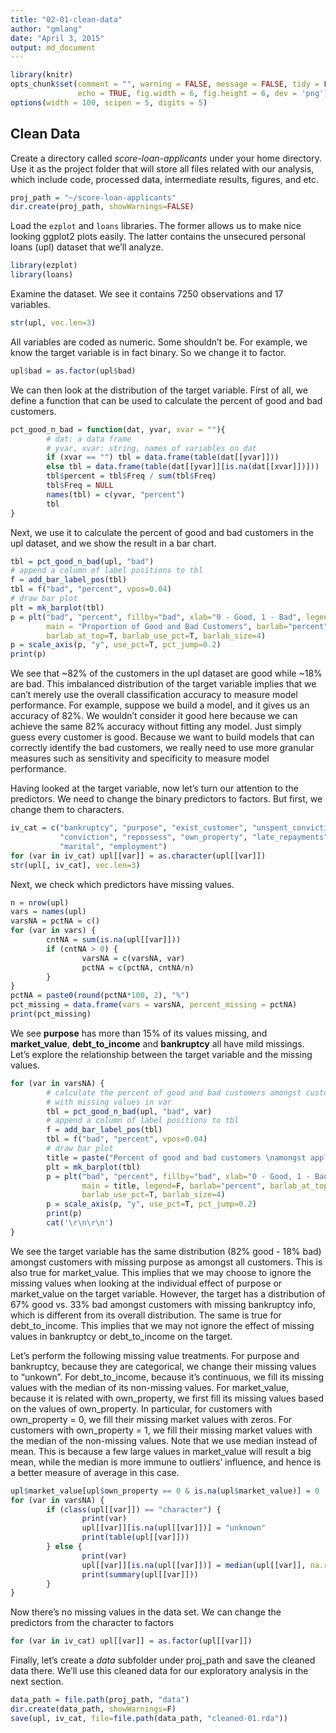 ```yaml
---
title: "02-01-clean-data"
author: "gmlang"
date: "April 3, 2015"
output: md_document
---
```


```r
library(knitr)
opts_chunk$set(comment = "", warning = FALSE, message = FALSE, tidy = FALSE,
               echo = TRUE, fig.width = 6, fig.height = 6, dev = 'png')
options(width = 100, scipen = 5, digits = 5)
```

## Clean Data

Create a directory called *score-loan-applicants* under your home directory. Use it as the project folder that will store all files related with our analysis, which include code, processed data, intermediate results, figures, and etc.

```r
proj_path = "~/score-loan-applicants"
dir.create(proj_path, showWarnings=FALSE)
```

Load the `ezplot` and `loans` libraries. The former allows us to make nice looking ggplot2 plots easily. The latter contains the unsecured personal loans (upl) dataset that we'll analyze.

```r
library(ezplot)
library(loans)
```

Examine the dataset. We see it contains 7250 observations and 17 variables.

```r
str(upl, vec.len=3)
```

All variables are coded as numeric. Some shouldn't be. For example, we know the target variable is in fact binary. So we change it to factor.

```r
upl$bad = as.factor(upl$bad)
```

We can then look at the distribution of the target variable. First of all, we define a function that can be used to calculate the percent of good and bad customers.

```r
pct_good_n_bad = function(dat, yvar, xvar = ""){
        # dat: a data frame
        # yvar, xvar: string, names of variables on dat
        if (xvar == "") tbl = data.frame(table(dat[[yvar]]))
        else tbl = data.frame(table(dat[[yvar]][is.na(dat[[xvar]])]))
        tbl$percent = tbl$Freq / sum(tbl$Freq)
        tbl$Freq = NULL
        names(tbl) = c(yvar, "percent") 
        tbl
}
```

Next, we use it to calculate the percent of good and bad customers in the upl dataset, and we show the result in a bar chart.

```r
tbl = pct_good_n_bad(upl, "bad")
# append a column of label positions to tbl
f = add_bar_label_pos(tbl)
tbl = f("bad", "percent", vpos=0.04)
# draw bar plot
plt = mk_barplot(tbl)
p = plt("bad", "percent", fillby="bad", xlab="0 - Good, 1 - Bad", legend=F,
        main = "Proportion of Good and Bad Customers", barlab="percent",
        barlab_at_top=T, barlab_use_pct=T, barlab_size=4)
p = scale_axis(p, "y", use_pct=T, pct_jump=0.2)
print(p)
```

We see that ~82% of the customers in the upl dataset are good while ~18% are bad. This imbalanced distribution of the target variable implies that we can't merely use the overall classification accuracy to measure model performance. For example, suppose we build a model, and it gives us an accuracy of 82%. We wouldn't consider it good here because we can achieve the same 82% accuracy without fitting any model. Just simply guess every customer is good. Because we want to build models that can correctly identify the bad customers, we really need to use more granular measures such as sensitivity and specificity to measure model performance. 

Having looked at the target variable, now let's turn our attention to the predictors. We need to change the binary predictors to factors. But first, we change them to characters.

```r
iv_cat = c("bankruptcy", "purpose", "exist_customer", "unspent_convictions", 
           "conviction", "repossess", "own_property", "late_repayments", 
           "marital", "employment")
for (var in iv_cat) upl[[var]] = as.character(upl[[var]])
str(upl[, iv_cat], vec.len=3)
```

Next, we check which predictors have missing values.

```r
n = nrow(upl)
vars = names(upl)
varsNA = pctNA = c()
for (var in vars) {
        cntNA = sum(is.na(upl[[var]]))
        if (cntNA > 0) {
                varsNA = c(varsNA, var)
                pctNA = c(pctNA, cntNA/n)
        }
}
pctNA = paste0(round(pctNA*100, 2), "%")
pct_missing = data.frame(vars = varsNA, percent_missing = pctNA)
print(pct_missing)
```

We see **purpose** has more than 15% of its values missing, and **market_value**, **debt_to_income** and **bankruptcy** all have mild missings. Let's explore the relationship between the target variable and the missing values.

```r
for (var in varsNA) {
        # calculate the percent of good and bad customers amongst customers
        # with missing values in var
        tbl = pct_good_n_bad(upl, "bad", var)
        # append a column of label positions to tbl
        f = add_bar_label_pos(tbl)
        tbl = f("bad", "percent", vpos=0.04)
        # draw bar plot
        title = paste("Percent of good and bad customers \namongst applicants with missing values for", var)
        plt = mk_barplot(tbl)
        p = plt("bad", "percent", fillby="bad", xlab="0 - Good, 1 - Bad", 
                main = title, legend=F, barlab="percent", barlab_at_top=T,
                barlab_use_pct=T, barlab_size=4)
        p = scale_axis(p, "y", use_pct=T, pct_jump=0.2)
        print(p)
        cat('\r\n\r\n')
}
```

We see the target variable has the same distribution (82% good - 18% bad) amongst customers with missing purpose as amongst all customers. This is also true for market_value. This implies that we may choose to ignore the missing values when looking at the individual effect of purpose or market_value on the target variable. However, the target has a distribution of 67% good vs. 33% bad amongst customers with missing bankruptcy info, which is different from its overall distribution. The same is true for debt_to_income. This implies that we may not ignore the effect of missing values in bankruptcy or debt_to_income on the target.

Let's perform the following missing value treatments. For purpose and bankruptcy, because they are categorical, we change their missing values to "unkown". For debt_to_income, because it's continuous, we fill its missing values with the median of its non-missing values. For market_value, because it is related with own_property, we first fill its missing values based on the values of own_property. In particular, for customers with own_property = 0, we fill their missing market values with zeros. For customers with own_property = 1, we fill their missing market values with the median of the non-missing values. Note that we use median instead of mean. This is because a few large values in market_value will result a big mean, while the median is more immune to outliers' influence, and hence is a better measure of average in this case.

```r
upl$market_value[upl$own_property == 0 & is.na(upl$market_value)] = 0
for (var in varsNA) {
        if (class(upl[[var]]) == "character") {
                print(var)
                upl[[var]][is.na(upl[[var]])] = "unknown"
                print(table(upl[[var]]))
        } else {
                print(var)
                upl[[var]][is.na(upl[[var]])] = median(upl[[var]], na.rm=T)                
                print(summary(upl[[var]]))
        }
}
```

Now there's no missing values in the data set. We can change the predictors from the character to factors

```r
for (var in iv_cat) upl[[var]] = as.factor(upl[[var]])
```

Finally, let's create a *data* subfolder under proj_path and save the cleaned data there. We'll use this cleaned data for our exploratory analysis in the next section.  

```r
data_path = file.path(proj_path, "data")
dir.create(data_path, showWarnings=F)
save(upl, iv_cat, file=file.path(data_path, "cleaned-01.rda"))
```

